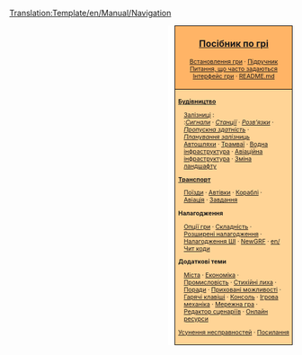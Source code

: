 <noinclude>[[Translation:Template/en/Manual/Navigation]]</noinclude>
<div style="float:right; padding-left:12px; background:#ffffff;">
<div style="border:1px solid #000000; background:#ffb466; padding:5px; -moz-border-radius-topleft:5px; -moz-border-radius-topright:5px; font-size: 12pt;">
<center><strong><font size="3">[[uk/Manual/Main Page|Посібник по грі]]</font></strong></center>
<div style="font-size: 8pt; text-align: center;">
[[uk/Manual/Встановлення|Встановлення гри]] &middot; 
[[uk/Підручник|Підручник]]<br />
[[uk/Archive/Community/Питання, що часто задаються|Питання, що часто задаються]]<br /> 
[[uk/Manual/Інтерфейс гри|Інтерфейс гри]] &middot;
[https://github.com/OpenTTD/OpenTTD/blob/master/README.md README.md]

</div>
</div>
<div style="border:1px solid black; border-top-width: 0px; background:#ffd496; padding:5px; -moz-border-radius-bottomleft:5px; -moz-border-radius-bottomright:8px; font-size: 8pt;">

<div style="width: 186px">
'''[[uk/Manual/Будівництво|Будівництво]]'''
<div style="margin-left:10px;">
[[uk/Залізничне будівництво|Залізниці]] : <br />
:''[[uk/Сигнали|Сигнали]]'' &middot; ''[[uk/Залізничні станції|Станції]]'' &middot; ''[[uk/Розв’язки|Розв’язки]]'' &middot; ''[[uk/Пропускна здатність залізниць|Пропускна здатність]]'' &middot; ''[[uk/Планування залізниць|Планування залізниць]]''
[[uk/Автотранспортне будівництво|Автошляхи]] &middot; [[uk/Трамваї|Трамваї]] &middot; [[uk/Водна інфраструктура|Водна інфраструктура]] &middot; [[uk/Авіаційна інфраструктура|Авіаційна інфраструктура]] &middot; [[uk/Manual/Зміна ландшафту|Зміна ландшафту]]
</div>
</div>

<div style="width: 186px">
'''[[uk/Транспорт|Транспорт]]'''
<div style="margin-left:10px;">
[[uk/Поїзди|Поїзди]] &middot; [[uk/Автівки|Автівки]] &middot; [[uk/Кораблі|Кораблі]] &middot;
[[uk/Авіація|Авіація]] &middot; [[uk/Завдання|Завдання]]
</div>
</div>

<div style="width: 186px">
'''Налагодження'''
<div style="margin-left:10px;">
[[uk/Вікно опцій гри|Опції гри]] &middot; [[uk/Складність|Складність]] &middot; [[uk/Розширені налагодження|Розширені налагодження]] &middot; [[uk/Налагодження ШІ|Налагодження ШІ]] &middot;
[[uk/NewGRF|NewGRF]] &middot; [[en/Чит коди]]
</div>
</div>

<div style="width: 186px">
'''Додаткові теми'''<br />
<div style="margin-left:10px;">
[[uk/Manual/Місто|Міста]] &middot; [[uk/Економіка|Економіка]] &middot; [[uk/Промисловість|Промисловість]] &middot;
[[uk/Стихійні лиха|Стихійні лиха]] &middot; [[uk/Поради|Поради]] &middot;
[[uk/Приховані можливості|Приховані можливості]] &middot; [[uk/Гарячі клавіші|Гарячі клавіші]] &middot;
[[uk/Консоль|Консоль]] &middot; [[uk/Ігрова механіка|Ігрова механіка]] &middot;
[[uk/Мережна гра|Мережна гра]] &middot; [[uk/Редактор сценаріїв|Редактор сценаріїв]] &middot;
[[uk/Онлайн ресурси|Онлайн ресурси]]
</div>
</div>

[[uk/Усунення несправностей|Усунення несправностей]] &middot; [[uk/Посилання|Посилання]]
</div>
</div>
<includeonly>[[Category:en/Manual/Manual|{{PAGENAME}}]]</includeonly>